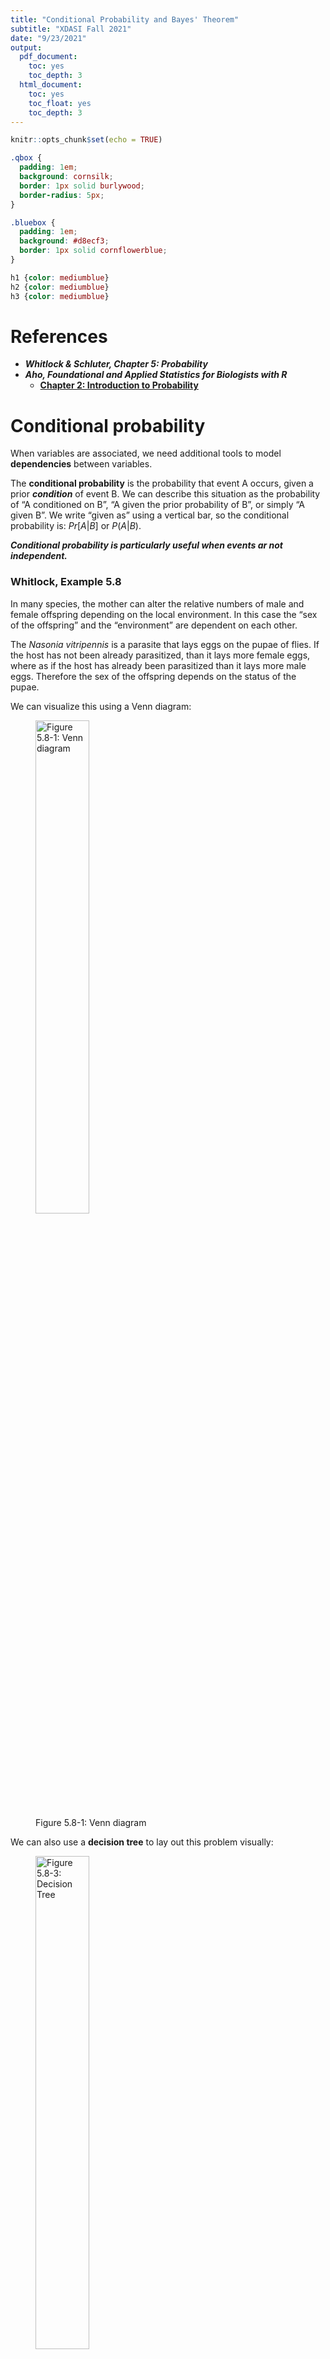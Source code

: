 ```yaml
---
title: "Conditional Probability and Bayes' Theorem"
subtitle: "XDASI Fall 2021"
date: "9/23/2021"
output:
  pdf_document:
    toc: yes
    toc_depth: 3
  html_document:
    toc: yes
    toc_float: yes
    toc_depth: 3
---
```


```r
knitr::opts_chunk$set(echo = TRUE)
```


```css
.qbox {
  padding: 1em;
  background: cornsilk;
  border: 1px solid burlywood;
  border-radius: 5px;
}

.bluebox {
  padding: 1em;
  background: #d8ecf3;
  border: 1px solid cornflowerblue;
}

h1 {color: mediumblue}
h2 {color: mediumblue}
h3 {color: mediumblue}
```

# References

+ ***Whitlock & Schluter, Chapter 5: Probability***
+ ***Aho, Foundational and Applied Statistics for Biologists with R***
  + <a href="https://drive.google.com/file/d/1cpC3ofcP9DIB8vDieE1lBVVAesWklCyM/view?usp=sharing" target="blank">**Chapter 2: Introduction to Probability**</a>


# Conditional probability

When variables are associated, we need additional tools to model **dependencies** between variables.

The **conditional probability** is the probability that event A occurs, given a prior ***condition*** of event B. We can describe this situation as the probability of "A conditioned on B", "A given the prior probability of B", or simply "A given B". We write "given as" using a vertical bar, so the conditional probability is: $Pr[A|B]$ or $P(A|B)$.

***Conditional probability is particularly useful when events ar not independent.***

### Whitlock, Example 5.8

In many species, the mother can alter the relative numbers of male and female offspring depending on the local environment. In this case the "sex of the offspring" and the "environment" are dependent on each other.

The *Nasonia vitripennis* is a parasite that lays eggs on the pupae of flies. If the host has not been already parasitized, than it lays more female eggs, where as if the host has already been parasitized than it lays more male eggs. Therefore the sex of the offspring depends on the status of the pupae.

We can visualize this using a Venn diagram:

![Figure 5.8-1: Venn diagram](Images/nasonia_venn.png){width=45%}

We can also use a **decision tree** to lay out this problem visually:

![Figure 5.8-3: Decision Tree](Images/dependent_events_tree.jpg){width=45%}

Here we were given a number of **observations**:

The total proportion of the hosts that were parasitized:

+ $Pr[par] = P(par) = 0.20$
+ $Pr[!\ par] = P(!\ par) = 0.80$

The proportion of male and female eggs found on non-parasitized or parasitized hosts:

+ $P(M \cap \ !\ par) = 0.04$
+ $P(F \cap \ !\ par) = 0.76$
+ $P(M \cap \ par) = 0.18$
+ $P(F \cap \ par) = 0.02$

This allowed us to find the conditional probabilities:

- $P(M | par) = 0.18/0.20 = 0.90$
  + probability that a male egg is laid, **given that** host is parasitized
- $P(F | par) = 0.02/0.2 = 0.10$
  + same as above, but for a female egg
- $P(M | !\ par ) = 0.04/0.8 = 0.05$
  + probability that a male egg is laid, **given that** the host is unparasitized.
- $P(F | !\ par ) = 0.76/0.8 = 0.95$
  + ditto, for a female egg

The book illustrates finding the probability that a new, randomly chosen egg, is ***male*** by tracing out both possible paths to obtain a male egg, and using the multiplication and addition rules for probabilities to get the ***total probability*** of a male egg:

$$\begin{aligned}
P(M) &= P(par) * P(M | par)\ + P(!\ par) * P(M | !\ par) \\
     &= 0.20*0.90 + 0.80*0.05 = 0.18 + 0.04 \\
     &= 0.22 
\end{aligned}$$


<!-- ======================================================================= -->
<div class="qbox">
$\Rightarrow$ ***Q: What is the probability that a randomly chosen egg is female?***

Let's work out the pieces we need and then compute the answer using the given conditonal probabilities.

<details closed markdown="block">
  <summary>Answer</summary>

<!-- *(Answer will be posted after class)* -->

$$\begin{aligned}
P(F) &= P(par) * P(F | par)\ + P(!\ par) * P(F | !\ par) \\
&= 0.20*0.10 + 0.80*0.95 = 0.02 + 0.76 \\
&= 0.78
\end{aligned}$$

</details>
</div>
<!-- ======================================================================= -->
<p>
How does this line up with the figure we got for male eggs above?


Of course, we could have just computed this using the actual observations:

$$P(F) = P(F \cap \ !\ par) + P(F \cap \ par) = 0.76 + 0.02 = 0.78$$

***So how does going to all this trouble help us?*** Because by turning these equations around, we can use them to answer new questions that we don't already know the answer to. Let's see how this could work.

---

# General multiplication rule

We can determine the probability of an event ***A given B*** using the conditional probability, which is simply the fraction of the time that we see A and B together, relative to the total occurrence of B:

![](Images/conditional_probability_venn.jpeg){width=50%}

We can write this as:

$$P(A | B) = \frac{P(A \cap B)}{P(B)}$$

If we rearrange this equation (and change our notation slightly), we can say that $P(A \cap B)$ is simply the probability of ***A given B*** times the **total probability of B**:

$$P(A \cap B) = P(A|B) * P(B)$$
Of course ***the reverse is true as well***:

$$P(A \cap B) = P(B|A) * P(A)$$
*However*, keep in mind that usually $P(A|B) \ne P(B|A)$. Why? Consider the relationship between spots and measles!

We actually used this multiplication rule to find the conditional probabilities above. For example:

$$P(M | par) = \frac{P(M \cap par)}{P(par)} = \frac{0.18}{0.20} = 0.95 $$

When two events are independent, we know that $P(A \cap B) = P(A)*P(B)$, and so $P(A|B)$ is simply $P(B)$:

$$P(A|B) = \frac{P(A \cap B)}{P(A)} = P(B)$$

$$$$

---

# Law of total probability

When we have multiple possible conditions, or (mutually exclusive) values of B, we can say that B is a **disjoint set** representing multiple ***states of nature***. 

The total probability of A will then be **partitioned** among all of the possible values of B. We can visualize this as follows:

![](Images/law_of_total_probability.png){width=50%}

So the total probability of event A, $P(A)$, is the **sum of the intersections of A and each of the partitions of B**. We can write this as:

$$P(A) = P(A \cap B_1) + P(A \cap B_2) + P(A \cap B_3) + P(A \cap B_4) = \sum_{i=1}^4{P(A \cap B_i)}$$

Since each of the intersections can be written as $P(A \cap B_i) = P(A|B_i)*P(B_i)$, we can now write the **law of total probability** in terms of the ***conditional probabilities***:

$$ P(A) = \sum_{i=1}^4{P(A \cap B_i)} = \sum_{i=1}^nP(A|B_i)*P(B_i) $$
Where $n$ is the total number of ***conditions***, i.e. mutually exclusive states of B. That is, the total probability of A is the conditional probability of (A given B) times the probability of B, for all possible values of B.

For our *Nasonia* example above, this equation gives us the same result as the one we obtained by working our way through the decision tree:

$$\begin{aligned}
P(M) &= P(M | par) * P(par) \ + P(M | !\ par) * P(!\ par)
\end{aligned}$$

---

# Bayes' theorem

Recall that the intersection of A and B, $P(A \cap B)$, can be written equivalently in terms of conditional probabilities relative to A or relative to B:

$$P(A \cap B) = P(B) * P(A|B) = P(A) * P(B|A)$$

We can now derive an incredibly useful formula called the **Bayes' Theorem**:

$$P(A|B) = \frac{P(B|A)*P(A)}{P(B)}$$
The three elements of Bayesian statistics are thus:

+ **Priors**: known probabilities for different conditions, e.g. $P(A)$ and $P(B)$
+ **Likelihoods**: known conditional probabilities, e.g. $P(B|A)$
+ **Posteriors**: unknown conditional probabilities, e.g. $P(A|B)$ 

This turns out to be a very useful way to frame problems involving conditional probabilities, because it allows us to figure out an unknown quantities for **posterior probabilities**, given **prior probabilities** and **likelihoods**. 


### Bayes' theorem with multiple priors

More generally, when there are many possible outcomes, we can figure out the conditional probability for a single outcome using the **total law of probability**:

$$P(A_i|B) = \frac{Pr(B|A_i)P(A_i)}{P(B)} = \frac{P(B|A_i)P(A_i)}{\sum_{j=1}^n P(B|A_j)P(A_j)} $$

### Bayes' theorem with binary outcomes

For a situation with binary outcomes, this simplifies to:

$$P(A|B) = \frac{Pr(B|A)*P(A)}{P(B)} = \frac{P(B|A)*P(A)}{P(B|A)*P(A) + P(B|not\ A)*P(not\ A)} $$

Going back to our *Nasonia* example above, we can use this formula to answer a new question like, 

<!-- ======================================================================= -->
<div class="qbox">
$\Rightarrow$ ***"What is the probability that the host has already been parasitized, given that a male egg was laid?"***

Let's work this out together before checking the answer.

<details closed markdown="block">
  <summary>Answer</summary>

<!-- *(Answer will be posted after class)* -->

$$\begin{aligned}
P(par | M) &= \frac{P(M | par)*P(par)}{P(M)} \\
&= \frac{P(M | par)*P(par)}{P(M | par)*P(par)\ +\ P(M | !\ par)*P(!\ par)} \\
&= \frac{0.90*0.20}{0.90*0.20\ +\ 0.05*0.80} = \frac{0.18}{0.18+0.04}\\
&= \frac{0.18}{0.22} = 0.82
\end{aligned}$$

</details>
</div>
<!-- ======================================================================= -->
<p>
Let's get a better feel for how these ideas apply by working through one more example together.


### Example 5.9 - Down's Syndrome

Down's syndrome, or trisomy 21, is a chromosomal condition that occurs in 1/1000 pregnancies. A test called the "triple test", which looks for three hormone concentrations around week 16, has been developed to circumvent the need for amniocentesis, which is a very invasive procedure (but which is also the gold standard for detection, since it provides a definitive diagnosis of the karyotype).

Let's say we want to ask: 

***If the test on a random fetus gives a $Pos$ result, what is the probability that fetus actually is $DS^+$?*** In other words, what is $P(DS^+|Pos)$?

How can we formulate this problem in terms of Bayes' rule? 

First, we need the **priors**, or states of nature:

+ $P(DS^+) = 0.001$ : Rate of Down's syndrome
+ $P(DS^-) = 0.999$

The established rates of detection of the test, which give us our **likelihoods**, are as follows:

- $P(Pos|DS^+) = 0.6$
  + **True Positive** (sensitivity): The test was positive, and the fetus has DS
- $P(Neg|DS^+) = 0.4$
  + **False Negative** : The test was negative, however the fetus has DS 
- $P(Neg|DS^-) = 0.95$
  + **True Negative** : The test was negative, and the fetus does not have DS
- $P(Pos|DS^-) = 0.05$
  + **False Positive** : Test was positive, but the fetus does not have DS


Using the Bayes' theorem above, let's set A to be the test result, $[Pos|Neg]$, and B to be DS status, $[DS^+|DS^-]$. Now we can formulate our problem as:


$$P(DS^+|Pos) = \frac{P(Pos|DS^+) * P(DS^+)}{P(Pos)}$$

We are given the values for the numerator, but we need the values for the denominator.
For this we can use our **law of total probability**.

<!-- ======================================================================= -->
<div class="qbox">
$\Rightarrow$ ***Q: What is the formula we need to construct the denominator?***

<details closed markdown="block">
  <summary>Answer</summary>

By the law of total probablity:

$$ P(Pos) = P(Pos|DS^+)*P(DS^+) + P(Pos|DS^-)*P(DS^-) $$

</details>
</div>
<!-- ======================================================================= -->
<p>
<!-- ======================================================================= -->
<div class="qbox">
$\Rightarrow$ ***Q: What is the final formula and the result after plugging in all of the corresponding values?***

<details closed markdown="block">
  <summary>Answer</summary>

$$\begin{aligned}
P(DS^+|Pos) &= \frac{P(Pos|DS^+) * P(DS^+)}{P(DS^+) * P(Pos|DS^+) + P(DS^-)*P(Pos|DS^-)} \\
&= \frac{0.6*0.001}{0.6*0.001 + 0.999*0.05}
\end{aligned}$$

```r
result = 0.6*0.001 / (0.6*0.001 + 0.999*0.05)
round(result*100, 2)
```

</details>
</div>
<!-- ======================================================================= -->
<p>
The answer is ``r round(result*100, 2)``%. This means that almost 99% of positive results will be false positives! Even though the FP rate is only 5%, the incidence of Down's is so low that the vast majority of cases that do return a positive test will not actually have Down's syndrome.

In many cases, it's better to err on the side of caution, and any positive test results can be confirmed by further testing.

---
